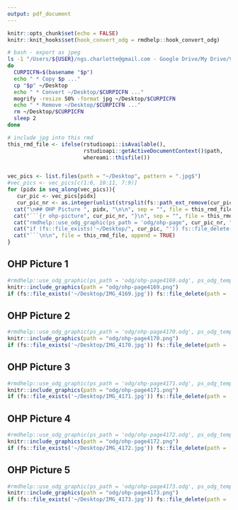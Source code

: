 ```yaml
---
output: pdf_document
---
```


```r
knitr::opts_chunk$set(echo = FALSE)
knitr::knit_hooks$set(hook_convert_odg = rmdhelp::hook_convert_odg)
```

```bash
# bash - export as jpeg
ls -1 "/Users/${USER}/ngs.charlotte@gmail.com - Google Drive/My Drive/Vorlesung/ASM/SS2024/OHP-L08"/* | while read p
do
  CURPICFN=$(basename "$p")
  echo " * Copy $p ..."
  cp "$p" ~/Desktop
  echo " * Convert ~/Desktop/$CURPICFN ..."
  mogrify -resize 50% -format jpg ~/Desktop/$CURPICFN
  echo " * Remove ~/Desktop/$CURPICFN ..."
  rm ~/Desktop/$CURPICFN
  sleep 2
done
```

```r
# include jpg into this rmd
this_rmd_file <- ifelse(rstudioapi::isAvailable(),
                        rstudioapi::getActiveDocumentContext()$path,
                        whereami::thisfile())


vec_pics <- list.files(path = "~/Desktop", pattern = ".jpg$")
#vec_pics <- vec_pics[c(1:6, 10:11, 7:9)]
for (pidx in seq_along(vec_pics)){
   cur_pic <- vec_pics[pidx]
   cur_pic_nr <- as.integer(unlist(strsplit(fs::path_ext_remove(cur_pic), "_"))[2])
  cat("\n## OHP Picture ", pidx, "\n\n", sep = "", file = this_rmd_file, append = TRUE)
  cat("```{r ohp-picture", cur_pic_nr, "}\n", sep = "", file = this_rmd_file, append = TRUE)
  cat("rmdhelp::use_odg_graphic(ps_path = 'odg/ohp-page", cur_pic_nr, ".odg', ps_odg_template = 'odg_draw_a4_portrait')\n", sep = "", file = this_rmd_file, append = TRUE)
  cat("if (fs::file_exists('~/Desktop/", cur_pic, "')) fs::file_delete(path = '~/Desktop/", cur_pic, "')\n", sep = "", file = this_rmd_file, append = TRUE)
  cat("```\n\n", file = this_rmd_file, append = TRUE)
}
```


## OHP Picture 1

```r
#rmdhelp::use_odg_graphic(ps_path = 'odg/ohp-page4169.odg', ps_odg_template = 'odg_draw_a4_portrait')
knitr::include_graphics(path = "odg/ohp-page4169.png")
if (fs::file_exists('~/Desktop/IMG_4169.jpg')) fs::file_delete(path = '~/Desktop/IMG_4169.jpg')
```


## OHP Picture 2

```r
#rmdhelp::use_odg_graphic(ps_path = 'odg/ohp-page4170.odg', ps_odg_template = 'odg_draw_a4_portrait')
knitr::include_graphics(path = "odg/ohp-page4170.png")
if (fs::file_exists('~/Desktop/IMG_4170.jpg')) fs::file_delete(path = '~/Desktop/IMG_4170.jpg')
```


## OHP Picture 3

```r
#rmdhelp::use_odg_graphic(ps_path = 'odg/ohp-page4171.odg', ps_odg_template = 'odg_draw_a4_portrait')
knitr::include_graphics(path = "odg/ohp-page4171.png")
if (fs::file_exists('~/Desktop/IMG_4171.jpg')) fs::file_delete(path = '~/Desktop/IMG_4171.jpg')
```


## OHP Picture 4

```r
#rmdhelp::use_odg_graphic(ps_path = 'odg/ohp-page4172.odg', ps_odg_template = 'odg_draw_a4_portrait')
knitr::include_graphics(path = "odg/ohp-page4172.png")
if (fs::file_exists('~/Desktop/IMG_4172.jpg')) fs::file_delete(path = '~/Desktop/IMG_4172.jpg')
```


## OHP Picture 5

```r
#rmdhelp::use_odg_graphic(ps_path = 'odg/ohp-page4173.odg', ps_odg_template = 'odg_draw_a4_portrait')
knitr::include_graphics(path = "odg/ohp-page4173.png")
if (fs::file_exists('~/Desktop/IMG_4173.jpg')) fs::file_delete(path = '~/Desktop/IMG_4173.jpg')
```
     
